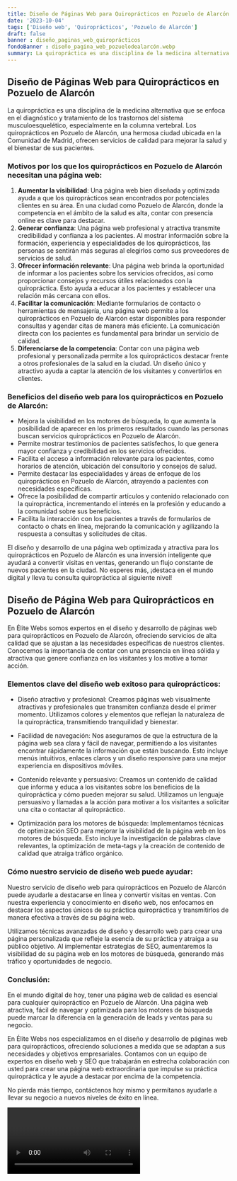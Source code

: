 ```yaml
---
title: Diseño de Páginas Web para Quiroprácticos en Pozuelo de Alarcón
date: '2023-10-04'
tags: ['Diseño web', 'Quiroprácticos', 'Pozuelo de Alarcón']
draft: false
banner : diseño_paginas_web_quiroprácticos
fondoBanner : diseño_pagina_web_pozuelodealarcón.webp
summary: La quiropráctica es una disciplina de la medicina alternativa que se enfoca en el diagnóstico y tratamiento de los trastornos del sistema musculoesquelético, especialmente en la columna vertebral. Los quiroprácticos en Pozuelo de Alarcón, una hermosa ciudad ubicada en la Comunidad de Madrid, ofrecen servicios de calidad para mejorar la salud y el bienestar de sus pacientes.
---
```


## Diseño de Páginas Web para Quiroprácticos en Pozuelo de Alarcón

La quiropráctica es una disciplina de la medicina alternativa que se enfoca en el diagnóstico y tratamiento de los trastornos del sistema musculoesquelético, especialmente en la columna vertebral. Los quiroprácticos en Pozuelo de Alarcón, una hermosa ciudad ubicada en la Comunidad de Madrid, ofrecen servicios de calidad para mejorar la salud y el bienestar de sus pacientes.

### Motivos por los que los quiroprácticos en Pozuelo de Alarcón necesitan una página web:

1. **Aumentar la visibilidad**: Una página web bien diseñada y optimizada ayuda a que los quiroprácticos sean encontrados por potenciales clientes en su área. En una ciudad como Pozuelo de Alarcón, donde la competencia en el ámbito de la salud es alta, contar con presencia online es clave para destacar.
2. **Generar confianza**: Una página web profesional y atractiva transmite credibilidad y confianza a los pacientes. Al mostrar información sobre la formación, experiencia y especialidades de los quiroprácticos, las personas se sentirán más seguras al elegirlos como sus proveedores de servicios de salud.
3. **Ofrecer información relevante**: Una página web brinda la oportunidad de informar a los pacientes sobre los servicios ofrecidos, así como proporcionar consejos y recursos útiles relacionados con la quiropráctica. Esto ayuda a educar a los pacientes y establecer una relación más cercana con ellos.
4. **Facilitar la comunicación**: Mediante formularios de contacto o herramientas de mensajería, una página web permite a los quiroprácticos en Pozuelo de Alarcón estar disponibles para responder consultas y agendar citas de manera más eficiente. La comunicación directa con los pacientes es fundamental para brindar un servicio de calidad.
5. **Diferenciarse de la competencia**: Contar con una página web profesional y personalizada permite a los quiroprácticos destacar frente a otros profesionales de la salud en la ciudad. Un diseño único y atractivo ayuda a captar la atención de los visitantes y convertirlos en clientes.

### Beneficios del diseño web para los quiroprácticos en Pozuelo de Alarcón:

- Mejora la visibilidad en los motores de búsqueda, lo que aumenta la posibilidad de aparecer en los primeros resultados cuando las personas buscan servicios quiroprácticos en Pozuelo de Alarcón.
- Permite mostrar testimonios de pacientes satisfechos, lo que genera mayor confianza y credibilidad en los servicios ofrecidos.
- Facilita el acceso a información relevante para los pacientes, como horarios de atención, ubicación del consultorio y consejos de salud.
- Permite destacar las especialidades y áreas de enfoque de los quiroprácticos en Pozuelo de Alarcón, atrayendo a pacientes con necesidades específicas.
- Ofrece la posibilidad de compartir artículos y contenido relacionado con la quiropráctica, incrementando el interés en la profesión y educando a la comunidad sobre sus beneficios.
- Facilita la interacción con los pacientes a través de formularios de contacto o chats en línea, mejorando la comunicación y agilizando la respuesta a consultas y solicitudes de citas.

El diseño y desarrollo de una página web optimizada y atractiva para los quiroprácticos en Pozuelo de Alarcón es una inversión inteligente que ayudará a convertir visitas en ventas, generando un flujo constante de nuevos pacientes en la ciudad. No esperes más, ¡destaca en el mundo digital y lleva tu consulta quiropráctica al siguiente nivel!

<GifSeo />

<Cta />

## Diseño de Página Web para Quiroprácticos en Pozuelo de Alarcón

En Élite Webs somos expertos en el diseño y desarrollo de páginas web para quiroprácticos en Pozuelo de Alarcón, ofreciendo servicios de alta calidad que se ajustan a las necesidades específicas de nuestros clientes. Conocemos la importancia de contar con una presencia en línea sólida y atractiva que genere confianza en los visitantes y los motive a tomar acción.

### Elementos clave del diseño web exitoso para quiroprácticos:

- Diseño atractivo y profesional: Creamos páginas web visualmente atractivas y profesionales que transmiten confianza desde el primer momento. Utilizamos colores y elementos que reflejan la naturaleza de la quiropráctica, transmitiendo tranquilidad y bienestar.

- Facilidad de navegación: Nos aseguramos de que la estructura de la página web sea clara y fácil de navegar, permitiendo a los visitantes encontrar rápidamente la información que están buscando. Esto incluye menús intuitivos, enlaces claros y un diseño responsive para una mejor experiencia en dispositivos móviles.

- Contenido relevante y persuasivo: Creamos un contenido de calidad que informa y educa a los visitantes sobre los beneficios de la quiropráctica y cómo pueden mejorar su salud. Utilizamos un lenguaje persuasivo y llamadas a la acción para motivar a los visitantes a solicitar una cita o contactar al quiropráctico.

- Optimización para los motores de búsqueda: Implementamos técnicas de optimización SEO para mejorar la visibilidad de la página web en los motores de búsqueda. Esto incluye la investigación de palabras clave relevantes, la optimización de meta-tags y la creación de contenido de calidad que atraiga tráfico orgánico.

### Cómo nuestro servicio de diseño web puede ayudar:

Nuestro servicio de diseño web para quiroprácticos en Pozuelo de Alarcón puede ayudarle a destacarse en línea y convertir visitas en ventas. Con nuestra experiencia y conocimiento en diseño web, nos enfocamos en destacar los aspectos únicos de su práctica quiropráctica y transmitirlos de manera efectiva a través de su página web.

Utilizamos técnicas avanzadas de diseño y desarrollo web para crear una página personalizada que refleje la esencia de su práctica y atraiga a su público objetivo. Al implementar estrategias de SEO, aumentaremos la visibilidad de su página web en los motores de búsqueda, generando más tráfico y oportunidades de negocio.

### Conclusión:

En el mundo digital de hoy, tener una página web de calidad es esencial para cualquier quiropráctico en Pozuelo de Alarcón. Una página web atractiva, fácil de navegar y optimizada para los motores de búsqueda puede marcar la diferencia en la generación de leads y ventas para su negocio.

En Élite Webs nos especializamos en el diseño y desarrollo de páginas web para quiroprácticos, ofreciendo soluciones a medida que se adaptan a sus necesidades y objetivos empresariales. Contamos con un equipo de expertos en diseño web y SEO que trabajarán en estrecha colaboración con usted para crear una página web extraordinaria que impulse su práctica quiropráctica y le ayude a destacar por encima de la competencia.

No pierda más tiempo, contáctenos hoy mismo y permítanos ayudarle a llevar su negocio a nuevos niveles de éxito en línea.

<Video />

<CtaBot job='Quiroprácticos' city='Pozuelo de Alarcón'/>

<Gmaps query='Pozuelo de Alarcón+españa+maps' />
